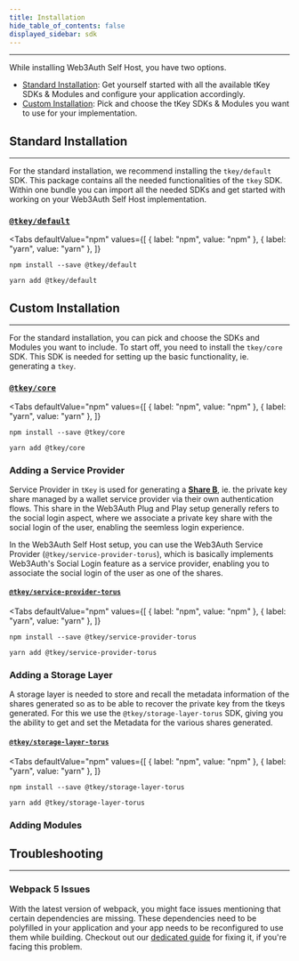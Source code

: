 ```yaml
---
title: Installation
hide_table_of_contents: false
displayed_sidebar: sdk
---
```


---



While installing Web3Auth Self Host, you have two options.

- [Standard Installation](#standard-installation): Get yourself started with all the available tKey SDKs & Modules and configure your application
  accordingly.
- [Custom Installation](#custom-installation): Pick and choose the tKey SDKs & Modules you want to use for your implementation.

## Standard Installation

---

For the standard installation, we recommend installing the `tkey/default` SDK. This package contains all the needed functionalities of the `tkey` SDK.
Within one bundle you can import all the needed SDKs and get started with working on your Web3Auth Self Host implementation.

### [`@tkey/default`](https://www.npmjs.com/package/@tkey/default)

<Tabs
  defaultValue="npm"
  values={[
    { label: "npm", value: "npm" },
    { label: "yarn", value: "yarn" },
  ]}
>

<TabItem value="npm">

```shell
npm install --save @tkey/default
```

</TabItem>

<TabItem value="yarn">

```shell
yarn add @tkey/default
```

</TabItem>

</Tabs>

## Custom Installation

---

For the standard installation, you can pick and choose the SDKs and Modules you want to include. To start off, you need to install the `tkey/core`
SDK. This SDK is needed for setting up the basic functionality, ie. generating a `tkey`.

### [`@tkey/core`](https://www.npmjs.com/package/@tkey/core)

<Tabs
  defaultValue="npm"
  values={[
    { label: "npm", value: "npm" },
    { label: "yarn", value: "yarn" },
  ]}
>

<TabItem value="npm">

```shell
npm install --save @tkey/core
```

</TabItem>

<TabItem value="yarn">

```shell
yarn add @tkey/core
```

</TabItem>

</Tabs>

### Adding a Service Provider

Service Provider in `tKey` is used for generating a [**Share B**](./introduction), ie. the private key share managed by a wallet service provider via
their own authentication flows. This share in the Web3Auth Plug and Play setup generally refers to the social login aspect, where we associate a
private key share with the social login of the user, enabling the seemless login experience.

In the Web3Auth Self Host setup, you can use the Web3Auth Service Provider (`@tkey/service-provider-torus`), which is basically implements Web3Auth's
Social Login feature as a service provider, enabling you to associate the social login of the user as one of the shares.

#### [`@tkey/service-provider-torus`](https://npmjs.com/package/@tkey/service-provider-torus)

<Tabs
  defaultValue="npm"
  values={[
    { label: "npm", value: "npm" },
    { label: "yarn", value: "yarn" },
  ]}
>

<TabItem value="npm">

```shell
npm install --save @tkey/service-provider-torus
```

</TabItem>

<TabItem value="yarn">

```shell
yarn add @tkey/service-provider-torus
```

</TabItem>

</Tabs>

### Adding a Storage Layer

A storage layer is needed to store and recall the metadata information of the shares generated so as to be able to recover the private key from the
tkeys generated. For this we use the `@tkey/storage-layer-torus` SDK, giving you the ability to get and set the Metadata for the various shares
generated.

#### [`@tkey/storage-layer-torus`](https://www.npmjs.com/package/@tkey/storage-layer-torus)

<Tabs
  defaultValue="npm"
  values={[
    { label: "npm", value: "npm" },
    { label: "yarn", value: "yarn" },
  ]}
>

<TabItem value="npm">

```shell
npm install --save @tkey/storage-layer-torus
```

</TabItem>

<TabItem value="yarn">

```shell
yarn add @tkey/storage-layer-torus
```

</TabItem>

</Tabs>

### Adding Modules

<ModulesDescription />

## Troubleshooting

---

### Webpack 5 Issues

With the latest version of webpack, you might face issues mentioning that certain dependencies are missing. These dependencies need to be polyfilled
in your application and your app needs to be reconfigured to use them while building. Checkout out our
[dedicated guide](/troubleshooting/webpack-issues) for fixing it, if you're facing this problem.

